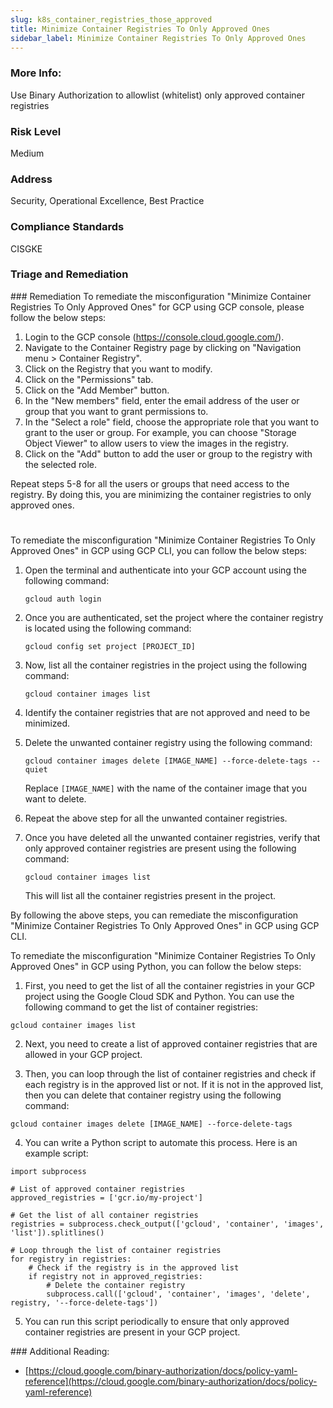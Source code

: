 ```yaml
---
slug: k8s_container_registries_those_approved
title: Minimize Container Registries To Only Approved Ones
sidebar_label: Minimize Container Registries To Only Approved Ones
---
```


### More Info:

Use Binary Authorization to allowlist (whitelist) only approved container registries

### Risk Level

Medium

### Address

Security, Operational Excellence, Best Practice

### Compliance Standards

CISGKE


### Triage and Remediation
<Tabs>
<Tab title='Remediation'>
### Remediation

<AccordionGroup>
<Accordion title='Using Console' defaultOpen='true'>
To remediate the misconfiguration "Minimize Container Registries To Only Approved Ones" for GCP using GCP console, please follow the below steps:

1. Login to the GCP console (https://console.cloud.google.com/).
2. Navigate to the Container Registry page by clicking on "Navigation menu > Container Registry".
3. Click on the Registry that you want to modify.
4. Click on the "Permissions" tab.
5. Click on the "Add Member" button.
6. In the "New members" field, enter the email address of the user or group that you want to grant permissions to.
7. In the "Select a role" field, choose the appropriate role that you want to grant to the user or group. For example, you can choose "Storage Object Viewer" to allow users to view the images in the registry.
8. Click on the "Add" button to add the user or group to the registry with the selected role.

Repeat steps 5-8 for all the users or groups that need access to the registry. By doing this, you are minimizing the container registries to only approved ones.

#
</Accordion>

<Accordion title='Using CLI'>
To remediate the misconfiguration "Minimize Container Registries To Only Approved Ones" in GCP using GCP CLI, you can follow the below steps:

1. Open the terminal and authenticate into your GCP account using the following command:
   
   ```
   gcloud auth login
   ```
   
2. Once you are authenticated, set the project where the container registry is located using the following command:

   ```
   gcloud config set project [PROJECT_ID]
   ```

3. Now, list all the container registries in the project using the following command:

   ```
   gcloud container images list
   ```

4. Identify the container registries that are not approved and need to be minimized.

5. Delete the unwanted container registry using the following command:

   ```
   gcloud container images delete [IMAGE_NAME] --force-delete-tags --quiet
   ```

   Replace `[IMAGE_NAME]` with the name of the container image that you want to delete.

6. Repeat the above step for all the unwanted container registries.

7. Once you have deleted all the unwanted container registries, verify that only approved container registries are present using the following command:

   ```
   gcloud container images list
   ```

   This will list all the container registries present in the project.

By following the above steps, you can remediate the misconfiguration "Minimize Container Registries To Only Approved Ones" in GCP using GCP CLI.
</Accordion>

<Accordion title='Using Python'>
To remediate the misconfiguration "Minimize Container Registries To Only Approved Ones" in GCP using Python, you can follow the below steps:

1. First, you need to get the list of all the container registries in your GCP project using the Google Cloud SDK and Python. You can use the following command to get the list of container registries:

```
gcloud container images list
```

2. Next, you need to create a list of approved container registries that are allowed in your GCP project.

3. Then, you can loop through the list of container registries and check if each registry is in the approved list or not. If it is not in the approved list, then you can delete that container registry using the following command:

```
gcloud container images delete [IMAGE_NAME] --force-delete-tags
```

4. You can write a Python script to automate this process. Here is an example script:

```
import subprocess

# List of approved container registries
approved_registries = ['gcr.io/my-project']

# Get the list of all container registries
registries = subprocess.check_output(['gcloud', 'container', 'images', 'list']).splitlines()

# Loop through the list of container registries
for registry in registries:
    # Check if the registry is in the approved list
    if registry not in approved_registries:
        # Delete the container registry
        subprocess.call(['gcloud', 'container', 'images', 'delete', registry, '--force-delete-tags'])
```

5. You can run this script periodically to ensure that only approved container registries are present in your GCP project.
</Accordion>

</AccordionGroup>
</Tab>
</Tabs>
### Additional Reading:

- [https://cloud.google.com/binary-authorization/docs/policy-yaml-reference](https://cloud.google.com/binary-authorization/docs/policy-yaml-reference) 

